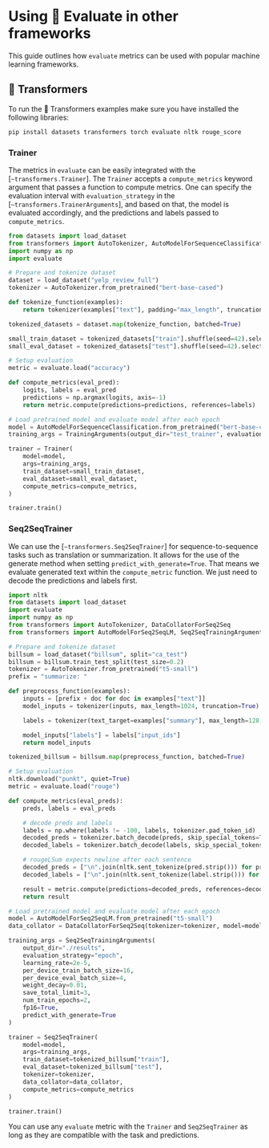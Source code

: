 # Using 🤗 Evaluate in other frameworks

This guide outlines how `evaluate` metrics can be used with popular machine learning frameworks.

## 🤗 Transformers

To run the 🤗 Transformers examples make sure you have installed the following libraries:

```bash
pip install datasets transformers torch evaluate nltk rouge_score
```

### Trainer

The metrics in `evaluate` can be easily integrated with the [`~transformers.Trainer`]. The `Trainer` accepts a `compute_metrics` keyword argument that passes a function to compute metrics. One can specify the evaluation interval with `evaluation_strategy` in the [`~transformers.TrainerArguments`], and based on that, the model is evaluated accordingly, and the predictions and labels passed to `compute_metrics`.

```python
from datasets import load_dataset
from transformers import AutoTokenizer, AutoModelForSequenceClassification, TrainingArguments, Trainer
import numpy as np
import evaluate

# Prepare and tokenize dataset
dataset = load_dataset("yelp_review_full")
tokenizer = AutoTokenizer.from_pretrained("bert-base-cased")

def tokenize_function(examples):
    return tokenizer(examples["text"], padding="max_length", truncation=True)

tokenized_datasets = dataset.map(tokenize_function, batched=True)

small_train_dataset = tokenized_datasets["train"].shuffle(seed=42).select(range(1000))
small_eval_dataset = tokenized_datasets["test"].shuffle(seed=42).select(range(1000))

# Setup evaluation 
metric = evaluate.load("accuracy")

def compute_metrics(eval_pred):
    logits, labels = eval_pred
    predictions = np.argmax(logits, axis=-1)
    return metric.compute(predictions=predictions, references=labels)

# Load pretrained model and evaluate model after each epoch
model = AutoModelForSequenceClassification.from_pretrained("bert-base-cased", num_labels=5)
training_args = TrainingArguments(output_dir="test_trainer", evaluation_strategy="epoch")

trainer = Trainer(
    model=model,
    args=training_args,
    train_dataset=small_train_dataset,
    eval_dataset=small_eval_dataset,
    compute_metrics=compute_metrics,
)

trainer.train()
```

### Seq2SeqTrainer

We can use the [`~transformers.Seq2SeqTrainer`] for sequence-to-sequence tasks such as translation or summarization. It allows for the use of the generate method when setting `predict_with_generate=True`. That means we evaluate generated text within the `compute_metric` function. We just need to decode the predictions and labels first.

```python
import nltk
from datasets import load_dataset
import evaluate
import numpy as np
from transformers import AutoTokenizer, DataCollatorForSeq2Seq
from transformers import AutoModelForSeq2SeqLM, Seq2SeqTrainingArguments, Seq2SeqTrainer

# Prepare and tokenize dataset
billsum = load_dataset("billsum", split="ca_test")
billsum = billsum.train_test_split(test_size=0.2)
tokenizer = AutoTokenizer.from_pretrained("t5-small")
prefix = "summarize: "

def preprocess_function(examples):
    inputs = [prefix + doc for doc in examples["text"]]
    model_inputs = tokenizer(inputs, max_length=1024, truncation=True)

    labels = tokenizer(text_target=examples["summary"], max_length=128, truncation=True)

    model_inputs["labels"] = labels["input_ids"]
    return model_inputs

tokenized_billsum = billsum.map(preprocess_function, batched=True)

# Setup evaluation
nltk.download("punkt", quiet=True)
metric = evaluate.load("rouge")

def compute_metrics(eval_preds):
    preds, labels = eval_preds

    # decode preds and labels
    labels = np.where(labels != -100, labels, tokenizer.pad_token_id)
    decoded_preds = tokenizer.batch_decode(preds, skip_special_tokens=True)
    decoded_labels = tokenizer.batch_decode(labels, skip_special_tokens=True)

    # rougeLSum expects newline after each sentence
    decoded_preds = ["\n".join(nltk.sent_tokenize(pred.strip())) for pred in decoded_preds]
    decoded_labels = ["\n".join(nltk.sent_tokenize(label.strip())) for label in decoded_labels]

    result = metric.compute(predictions=decoded_preds, references=decoded_labels, use_stemmer=True)
    return result

# Load pretrained model and evaluate model after each epoch
model = AutoModelForSeq2SeqLM.from_pretrained("t5-small")
data_collator = DataCollatorForSeq2Seq(tokenizer=tokenizer, model=model)

training_args = Seq2SeqTrainingArguments(
    output_dir="./results",
    evaluation_strategy="epoch",
    learning_rate=2e-5,
    per_device_train_batch_size=16,
    per_device_eval_batch_size=4,
    weight_decay=0.01,
    save_total_limit=3,
    num_train_epochs=2,
    fp16=True,
    predict_with_generate=True
)

trainer = Seq2SeqTrainer(
    model=model,
    args=training_args,
    train_dataset=tokenized_billsum["train"],
    eval_dataset=tokenized_billsum["test"],
    tokenizer=tokenizer,
    data_collator=data_collator,
    compute_metrics=compute_metrics
)

trainer.train()
```

You can use any `evaluate` metric with the `Trainer` and `Seq2SeqTrainer` as long as they are compatible with the task and predictions.